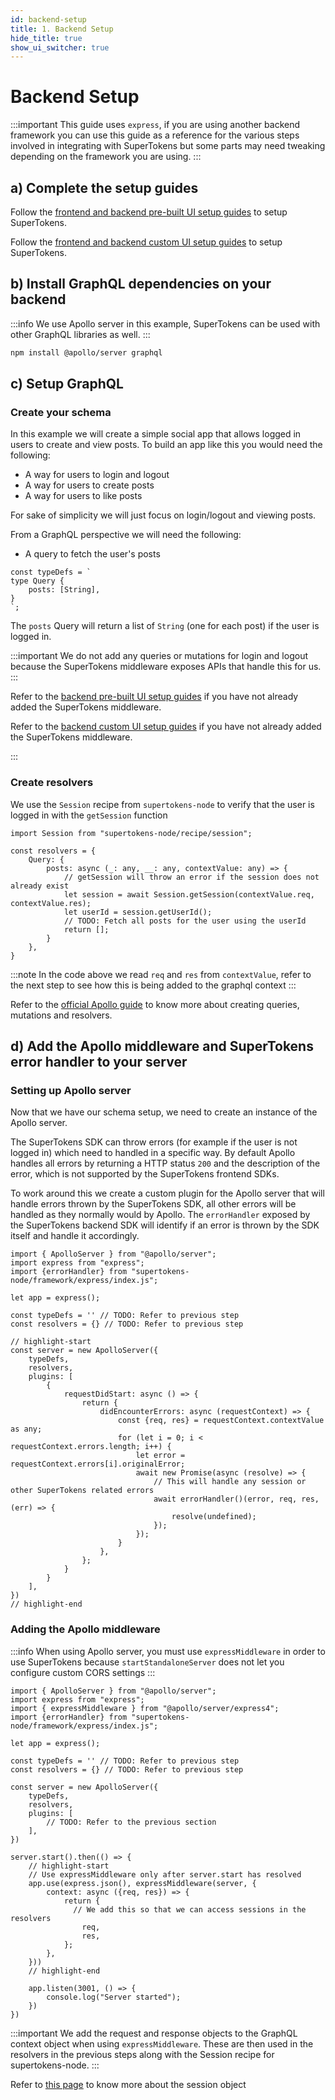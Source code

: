 ```yaml
---
id: backend-setup
title: 1. Backend Setup
hide_title: true
show_ui_switcher: true
---
```


<!-- COPY DOCS -->
<!-- ./thirdpartyemailpassword/graphql-integration/backend-setup.mdx -->


# Backend Setup

:::important
This guide uses `express`, if you are using another backend framework you can use this guide as a reference for the various steps involved in integrating with SuperTokens but some parts may need tweaking depending on the framework you are using.
:::

## a) Complete the setup guides

<PreBuiltOrCustomUISwitcher>

<PreBuiltUIContent>

Follow the [frontend and backend pre-built UI setup guides](../pre-built-ui/setup/frontend) to setup SuperTokens.

</PreBuiltUIContent>

<CustomUIContent>

Follow the [frontend and backend custom UI setup guides](../custom-ui/init/frontend) to setup SuperTokens.

</CustomUIContent>

</PreBuiltOrCustomUISwitcher>

## b) Install GraphQL dependencies on your backend

:::info
We use Apollo server in this example, SuperTokens can be used with other GraphQL libraries as well.
:::

```bash
npm install @apollo/server graphql
```

## c) Setup GraphQL

### Create your schema 

In this example we will create a simple social app that allows logged in users to create and view posts. To build an app like this you would need the following:
- A way for users to login and logout
- A way for users to create posts
- A way for users to like posts

For sake of simplicity we will just focus on login/logout and viewing posts.

From a GraphQL perspective we will need the following:
- A query to fetch the user's posts

```tsx
const typeDefs = `
type Query {
    posts: [String],
}
`;
```

The `posts` Query will return a list of `String` (one for each post) if the user is logged in.

:::important
We do not add any queries or mutations for login and logout because the SuperTokens middleware exposes APIs that handle this for us.
:::

<PreBuiltOrCustomUISwitcher>

<PreBuiltUIContent>

Refer to the [backend pre-built UI setup guides](../pre-built-ui/setup/backend) if you have not already added the SuperTokens middleware.

</PreBuiltUIContent>

<CustomUIContent>

Refer to the [backend custom UI setup guides](../custom-ui/init/backend) if you have not already added the SuperTokens middleware.

</CustomUIContent>

</PreBuiltOrCustomUISwitcher>

:::

### Create resolvers

We use the `Session` recipe from `supertokens-node` to verify that the user is logged in with the `getSession` function

```tsx
import Session from "supertokens-node/recipe/session";

const resolvers = {
    Query: {
        posts: async (_: any, __: any, contextValue: any) => {
            // getSession will throw an error if the session does not already exist
            let session = await Session.getSession(contextValue.req, contextValue.res);
            let userId = session.getUserId();
            // TODO: Fetch all posts for the user using the userId
            return [];
        }
    },
}
```

:::note
In the code above we read `req` and `res` from `contextValue`, refer to the next step to see how this is being added to the graphql context
:::

Refer to the [official Apollo guide](https://www.apollographql.com/docs/apollo-server/schema/schema) to know more about creating queries, mutations and resolvers.

<!-- COPY SECTION -->
<!-- ./session/graphql-integration/backend-setup.mdx -->
<!-- 1 -->

## d) Add the Apollo middleware and SuperTokens error handler to your server

### Setting up Apollo server

Now that we have our schema setup, we need to create an instance of the Apollo server. 

The SuperTokens SDK can throw errors (for example if the user is not logged in) which need to handled in a specific way. By default Apollo handles all errors by returning a HTTP status `200` and the description of the error, which is not supported by the SuperTokens frontend SDKs.

To work around this we create a custom plugin for the Apollo server that will handle errors thrown by the SuperTokens SDK, all other errors will be handled as they normally would by Apollo. The `errorHandler` exposed by the SuperTokens backend SDK will identify if an error is thrown by the SDK itself and handle it accordingly.

```tsx
import { ApolloServer } from "@apollo/server";
import express from "express";
import {errorHandler} from "supertokens-node/framework/express/index.js";

let app = express();

const typeDefs = '' // TODO: Refer to previous step
const resolvers = {} // TODO: Refer to previous step

// highlight-start
const server = new ApolloServer({
    typeDefs,
    resolvers,
    plugins: [
        {
            requestDidStart: async () => {
                return {
                    didEncounterErrors: async (requestContext) => {
                        const {req, res} = requestContext.contextValue as any;
                        for (let i = 0; i < requestContext.errors.length; i++) {
                            let error = requestContext.errors[i].originalError;
                            await new Promise(async (resolve) => {
                                // This will handle any session or other SuperTokens related errors
                                await errorHandler()(error, req, res, (err) => {
                                    resolve(undefined);
                                });
                            });
                        }
                    },
                };
            }
        }
    ],
})
// highlight-end
```

### Adding the Apollo middleware

:::info
When using Apollo server, you must use `expressMiddleware` in order to use SuperTokens because `startStandaloneServer` does not let you configure custom CORS settings
:::

```tsx
import { ApolloServer } from "@apollo/server";
import express from "express";
import { expressMiddleware } from "@apollo/server/express4";
import {errorHandler} from "supertokens-node/framework/express/index.js";

let app = express();

const typeDefs = '' // TODO: Refer to previous step
const resolvers = {} // TODO: Refer to previous step

const server = new ApolloServer({
    typeDefs,
    resolvers,
    plugins: [
        // TODO: Refer to the previous section
    ],
})

server.start().then(() => {
    // highlight-start
    // Use expressMiddleware only after server.start has resolved
    app.use(express.json(), expressMiddleware(server, {
        context: async ({req, res}) => {
            return {
              // We add this so that we can access sessions in the resolvers
                req,
                res,
            };
        },
    }))
    // highlight-end

    app.listen(3001, () => {
        console.log("Server started");
    })
})
```

:::important
We add the request and response objects to the GraphQL context object when using `expressMiddleware`. These are then used in the resolvers in the previous steps along with the Session recipe for supertokens-node.
:::

Refer to [this page](../common-customizations/sessions/session-verification-in-api/verify-session#the-session-object) to know more about the session object

<!-- END COPY SECTION -->